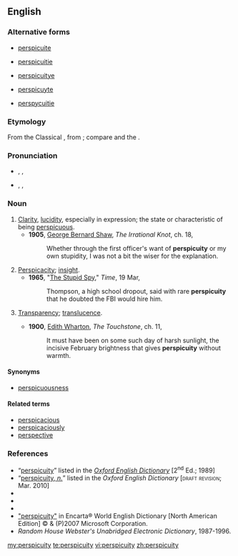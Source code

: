==English==

===Alternative forms===
{{rel-top5|Obsolete variants}}
* [[perspicuite]] {{defdate|15<sup>th</sup> C.}}
{{rel-mid5}}
* [[perspicuitie]] {{defdate|15<sup>th</sup>–16<sup>th</sup> CC.}}
{{rel-mid5}}
* [[perspicuitye]] {{defdate|16<sup>th</sup> C.}}
{{rel-mid5}}
* [[perspicuyte]] {{defdate|pre-1500}}
{{rel-mid5}}
* [[perspycuitie]] {{defdate|pre-1500}}
{{rel-bottom}}

===Etymology===
From the Classical {{etyl|la|en}} {{term|perspicuitas|perspicuitās|transparency”, “lucidity”, “[[self-evidency]]”, {{sense|in post-Classical Latin}} “penetration”, “insight|lang=la}}, from {{term|perspicuus||clear”, “evident|lang=la}}; compare {{term|perspicacity|lang=en}} and the {{etyl|fr|-}} {{term|perspicuité|lang=fr}}.

===Pronunciation===
* {{a|RP}} {{enPR|pər'spĭkyo͞oʹĭti}}, {{IPA|/ˌpəːspɪˈkjuːɪti/}}, {{SAMPA|/%p@:spI"kju:Iti/}}
* {{a|US}} {{enPR|pər'spəkyo͞oʹədi}}, {{IPA|/ˌpɚspəˈkjuədi/}}, {{SAMPA|/%p@`sp@"kju@di/}}

===Noun===
{{en-noun|-}}

# [[clarity|Clarity]], [[lucidity]], especially in expression; the state or characteristic of being [[perspicuous]].
#* '''1905''', [[w:George_Bernard_Shaw|George Bernard Shaw]], ''The Irrational Knot'', ch. 18,
#*: Whether through the first officer's want of '''perspicuity''' or my own stupidity, I was not a bit the wiser for the explanation.
# [[perspicacity|Perspicacity]]; [[insight]].
#* '''1965''', "[http://www.time.com/time/magazine/article/0,9171,833549,00.html The Stupid Spy]," ''Time'', 19 Mar,
#*: Thompson, a high school dropout, said with rare '''perspicuity''' that he doubted the FBI would hire him.
# {{rare}} [[transparency|Transparency]]; [[translucence]].
#* '''1900''', [[w:Edith_Wharton|Edith Wharton]], ''The Touchstone'', ch. 11,
#*: It must have been on some such day of harsh sunlight, the incisive February brightness that gives '''perspicuity''' without warmth.

====Synonyms====
* [[perspicuousness]]

====Related terms====
* [[perspicacious]]
* [[perspicaciously]]
* [[perspective]]

===References===
* “<span class="plainlinks">[http://ed2.oed.com/cgi/display/00176292 perspicuity]</span>” listed in the ''[[w:Oxford English Dictionary|Oxford English Dictionary]]'' [2<sup>nd</sup> Ed.; 1989]
* “<span class="plainlinks">[http://dictionary.oed.com/cgi/entry/50176288 perspicuity, ''n.'']</span>” listed in the ''Oxford English Dictionary'' [<span style="font-variant:small-caps">draft revision</span>; Mar. 2010]
* {{R:Webster 1828}}
* {{R:Webster 1913|perspicuity}}
* {{R:Dictionary.com|perspicuity}}
* [http://encarta.msn.com/dictionary_/perspicuity.html "perspicuity"] in Encarta® World English Dictionary [North American Edition] © & (P)2007 Microsoft Corporation.
* ''Random House Webster's Unabridged Electronic Dictionary'', 1987-1996.

[[my:perspicuity]]
[[te:perspicuity]]
[[vi:perspicuity]]
[[zh:perspicuity]]